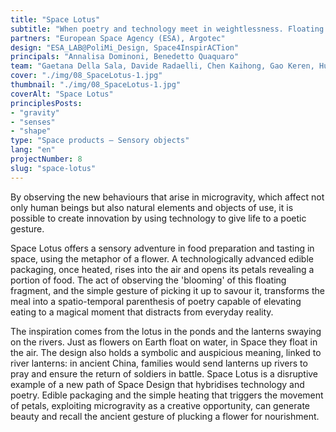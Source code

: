 ```yaml
---
title: "Space Lotus"
subtitle: "When poetry and technology meet in weightlessness. Floating lotus flowers reveal portions of food inside the petals."
partners: "European Space Agency (ESA), Argotec"
design: "ESA_LAB@PoliMi_Design, Space4InspirACTion"
principals: "Annalisa Dominoni, Benedetto Quaquaro"
team: "Gaetana Della Sala, Davide Radaelli, Chen Kaihong, Gao Keren, Hua Yanwen, Shan Pengcheng, Zheng Anqi"
cover: "./img/08_SpaceLotus-1.jpg"
thumbnail: "./img/08_SpaceLotus-1.jpg"
coverAlt: "Space Lotus"
principlesPosts: 
- "gravity"
- "senses"
- "shape"
type: "Space products — Sensory objects"
lang: "en"
projectNumber: 8
slug: "space-lotus"
---
```


By observing the new behaviours that arise in microgravity, which affect not only human beings but also natural elements and objects of use, it is possible to create innovation by using technology to give life to a poetic gesture.

Space Lotus offers a sensory adventure in food preparation and tasting in space, using the metaphor of a flower. A technologically advanced edible packaging, once heated, rises into the air and opens its petals revealing a portion of food. The act of observing the 'blooming' of this floating fragment, and the simple gesture of picking it up to savour it, transforms the meal into a spatio-temporal parenthesis of poetry capable of elevating eating to a magical moment that distracts from everyday reality.

The inspiration comes from the lotus in the ponds and the lanterns swaying on the rivers. Just as flowers on Earth float on water, in Space they float in the air. The design also holds a symbolic and auspicious meaning, linked to river lanterns: in ancient China, families would send lanterns up rivers to pray and ensure the return of soldiers in battle. Space Lotus is a disruptive example of a new path of Space Design that hybridises technology and poetry. Edible packaging and the simple heating that triggers the movement of petals, exploiting microgravity as a creative opportunity, can generate beauty and recall the ancient gesture of plucking a flower for nourishment.